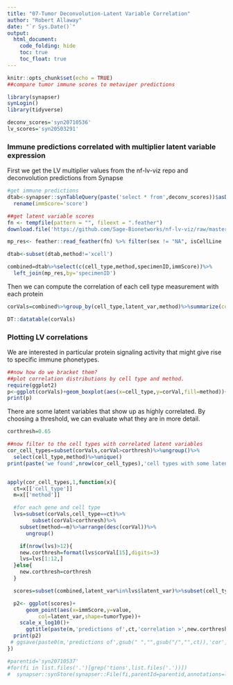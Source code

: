 ```yaml
---
title: "07-Tumor Deconvolution-Latent Variable Correlation"
author: "Robert Allaway"
date: "`r Sys.Date()`"
output:
  html_document:
    code_folding: hide
    toc: true
    toc_float: true
---
```


```r
knitr::opts_chunk$set(echo = TRUE)
##compare tumor immune scores to metaviper predictions

library(synapser)
synLogin()
library(tidyverse)

deconv_scores='syn20710536'
lv_scores='syn20503291'
```

### Immune predictions correlated with multiplier latent variable expression

First we get the LV multiplier values from the nf-lv-viz repo and deconvolution predictions from Synapse

```r
#get immune predictions
dtab<-synapser::synTableQuery(paste('select * from',deconv_scores))$asDataFrame()%>%
  rename(immScore='score')

##get latent variable scores
fn <- tempfile(pattern = "", fileext = ".feather")
download.file('https://github.com/Sage-Bionetworks/nf-lv-viz/raw/master/data/filt_nf_mp_res.feather', destfile = fn)

mp_res<- feather::read_feather(fn) %>% filter(sex != "NA", isCellLine != "TRUE") 

dtab<-subset(dtab,method!='xcell')

combined=dtab%>%select(c(cell_type,method,specimenID,immScore))%>%
  left_join(mp_res,by='specimenID')
```

Then we can compute the correlation of each cell type measurement with each protein
```r
corVals=combined%>%group_by(cell_type,latent_var,method)%>%summarize(corVal=cor(immScore,value,use='pairwise.complete.obs'))

DT::datatable(corVals)
```

### Plotting LV correlations
We are interested in particular protein signaling activity that might give rise to specific immune phonetypes.

```r
##now how do we bracket them?
##plot correlation distributions by cell type and method. 
require(ggplot2)
p<-ggplot(corVals)+geom_boxplot(aes(x=cell_type,y=corVal,fill=method))+ theme(axis.text.x = element_text(angle = 45, hjust = 1))+ggtitle("Correlation of MultiPLIER Latent Variables with predicted cell type")
print(p)
```

There are some latent variables that show up as highly correlated. By choosing a threshold, we can evaluate what they are in more detail.

```r
corthresh=0.65

##now filter to the cell types with correlated latent variables
cor_cell_types=subset(corVals,corVal>corthresh)%>%ungroup()%>%
  select(cell_type,method)%>%unique()
print(paste('we found',nrow(cor_cell_types),'cell types with some latent variable correlation greater than',corthresh))


apply(cor_cell_types,1,function(x){
  ct=x[['cell_type']]
  m=x[['method']]

  #for each gene and cell type
  lvs=subset(corVals,cell_type==ct)%>%
        subset(corVal>corthresh)%>%
    subset(method==m)%>%arrange(desc(corVal))%>%
      ungroup()

    if(nrow(lvs)>12){
    new.corthresh=format(lvs$corVal[15],digits=3)
    lvs=lvs[1:12,]
  }else{
    new.corthresh=corthresh
  }

  scores=subset(combined,latent_var%in%lvs$latent_var)%>%subset(cell_type==ct)%>%subset(method==m)

  p2<- ggplot(scores)+
      geom_point(aes(x=immScore,y=value,
          col=latent_var,shape=tumorType))+
    scale_x_log10()+
      ggtitle(paste(m,'predictions of',ct,'correlation >',new.corthresh))
  print(p2)
 # ggsave(paste0(m,'predictions of',gsub(" ","",gsub("/","",ct)),'cor',new.corthresh,'.pdf'))
})

#parentid='syn20710537'
#for(fi in list.files('.')[grep('tions',list.files('.'))])
#  synapser::synStore(synapser::File(fi,parentId=parentid,annotations=list(resourceType='analysis',isMultiSpecimen='TRUE',isMultiIndividual='TRUE')),used=c(deconv_scores,metaviper_scores),executed=this.script)
```

